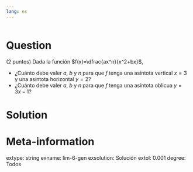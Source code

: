 ```yaml
---
lang: es
---
```


```r
```

Question
========
(2 puntos) Dada la función $f(x)=\dfrac{ax^n}{x^2+bx}$, 

- ¿Cuánto debe valer $a$, $b$ y $n$ para que $f$ tenga una asíntota vertical $x=3$ y una asíntota horizontal $y=2$?
- ¿Cuánto debe valer $a$, $b$ y $n$ para que $f$ tenga una asíntota oblicua $y=3x-1$?

Solution
========


Meta-information
================
extype: string
exname: lim-6-gen
exsolution: Solución
extol: 0.001
degree: Todos
